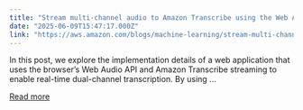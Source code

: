 ```yaml
---
title: "Stream multi-channel audio to Amazon Transcribe using the Web Audio API"
date: "2025-06-09T15:47:17.000Z"
link: "https://aws.amazon.com/blogs/machine-learning/stream-multi-channel-audio-to-amazon-transcribe-using-the-web-audio-api/"
---
```


In this post, we explore the implementation details of a web application that uses the browser’s Web Audio API and Amazon Transcribe streaming to enable real-time dual-channel transcription. By using ...

[Read more](https://aws.amazon.com/blogs/machine-learning/stream-multi-channel-audio-to-amazon-transcribe-using-the-web-audio-api/)
